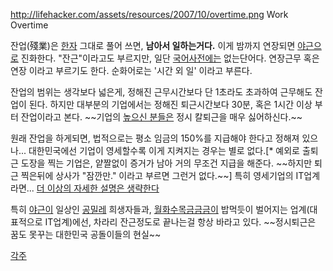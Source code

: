 http://lifehacker.com/assets/resources/2007/10/overtime.png
Work Overtime

잔업(殘業)은 [[한자]] 그대로 풀어 쓰면, '''남아서 일하는거다.''' 이게 밤까지 연장되면 [[야근]]으로 진화한다. "잔근"이라고도 부르지만, 일단 [[국어사전]]에는 없는단어다. 연장근무 혹은 연장 이라고 부르기도 한다. 순화어로는 '시간 외 일' 이라고 부른다.

잔업의 범위는 생각보다 넓은게, 정해진 근무시간보다 단 1초라도 초과하여 근무해도 잔업이 된다. 하지만 대부분의 기업에서는 정해진 퇴근시간보다 30분, 혹은 1시간 이상 부터 잔업이라고 본다. ~~기업의 [[높으신 분들]]은 정시 칼퇴근을 매우 싫어하신다.~~

원래 잔업을 하게되면, 법적으로는 평소 임금의 150%를 지급해야 한다고 정해져 있으나... 대한민국에선 기업이 영세할수록 이게 지켜지는 경우는 별로 없다.[* 예외로 출퇴근 도장을 찍는 기업은, 얕짤없이 증거가 남아 거의 무조건 지급을 해준다. ~~하지만 퇴근 찍은뒤에 상사가 "잠깐만." 이라고 부르면 그런거 없다.~~] 특히 영세기업의 IT업계라면... [[더 이상의 자세한 설명은 생략한다]]

특히 [[야근]]이 일상인 [[공밀레]] 희생자들과, [[월화수목금금금]]이 밥먹듯이 벌어지는 업계(대표적으로 IT업계)에선, 차라리 잔근정도로 끝나는걸 항상 바라고 있다. ~~정시퇴근은 꿈도 못꾸는 대한민국 공돌이들의 현실~~

[[각주]]
